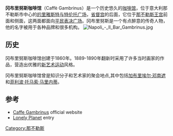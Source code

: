 '''冈布里努斯咖啡馆'''（Caffè Gambrinus）是一个历史悠久的[[咖啡馆|咖啡馆]]，位于意大利那不勒斯市中心的[[的里雅斯特与特伦托广场|的里雅斯特与特伦托广场]]，[[省督宫_(那不勒斯)|省督宫]]的后面，它位于[[那不勒斯王宫|那不勒斯王宫]]前面和侧面，这两面都面向[[平民表决广场|平民表决广场]]。冈布里努斯是一个有点醉意的传奇人物，他的名字被用于各种品牌和很多机构。
[[File:Napoli_-_Il_Bar_Gambrinus.jpg|thumb]]

==历史==
冈布里努斯咖啡馆创建于1860年。1889-1890年翻新时采用了许多当时画家的作品，营造出优雅的[[新艺术运动|新艺术运动]]风格。

冈布里努斯咖啡馆曾是知识分子和艺术家的聚会地点,其中包括[[加布里埃尔·邓南遮|加布里埃尔·邓南遮]]和[[菲利波·托马索·马里内蒂|菲利波·托马索·马里内蒂]]。

==参考==
{{Reflist}}
* [http://grancaffegambrinus.com/en Caffe Gambrinus] {{Wayback|url=http://grancaffegambrinus.com/en |date=20201022174539 }} official website
* [http://www.lonelyplanet.com/italy/campania/naples/entertainment-nightlife/other/caffe-gambrinus Lonely Planet] {{Wayback|url=http://www.lonelyplanet.com/italy/campania/naples/entertainment-nightlife/other/caffe-gambrinus |date=20160822104558 }} entry

{{那不勒斯地标}}
[[Category:那不勒斯|Category:那不勒斯]]